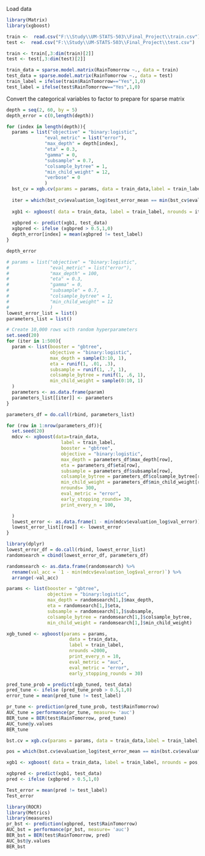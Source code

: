 Load data
```{r}
library(Matrix)
library(xgboost)
```

```{r}
train <-  read.csv("F:\\Study\\UM-STATS-503\\Final_Project\\train.csv")
test <-  read.csv("F:\\Study\\UM-STATS-503\\Final_Project\\test.csv")

```

```{r}
train <- train[,3:dim(train)[2]]
test <- test[,3:dim(test)[2]]
```

```{r}
train_data = sparse.model.matrix(RainTomorrow ~., data = train)
test_data = sparse.model.matrix(RainTomorrow ~., data = test)
train_label = ifelse(train$RainTomorrow=="Yes",1,0)
test_label = ifelse(test$RainTomorrow=="Yes",1,0)

```

Convert the categorical variables to factor to prepare for sparse matrix
```{r}
depth = seq(2, 60, by = 5)
depth_error = c(0,length(depth))

for (index in length(depth)){
  params = list("objective" = "binary:logistic", 
              "eval_metric" = list("error"),  	
              "max_depth" = depth[index],    	
              "eta" = 0.3,    			
              "gamma" = 0,    			
              "subsample" = 0.7,    		
              "colsample_bytree" = 1, 		
              "min_child_weight" = 12,
              "verbose" = 0
              )
  bst_cv = xgb.cv(params = params, data = train_data,label = train_label, nrounds = 200, nfold = 5, showsd = T, stratified = T,  maximize = F)
  
  iter = which(bst_cv$evaluation_log$test_error_mean == min(bst_cv$evaluation_log$test_error_mean))
  
  xgb1 <- xgboost( data = train_data, label = train_label, nrounds = iter, maximize = F , eval_metric = "error", booster = "gbtree", objective = "binary:logistic", eta=0.3, gamma=0, max_depth=depth[index], min_child_weight=12, subsample=0.7, colsample_bytree=1)
  
  xgbpred <- predict(xgb1, test_data)
  xgbpred <- ifelse (xgbpred > 0.5,1,0)
  depth_error[index] = mean(xgbpred != test_label)
}


```


```{r}
depth_error


```



```{r}


# params = list("objective" = "binary:logistic", 
#               "eval_metric" = list("error"),  	
#               "max_depth" = 100,    	
#               "eta" = 0.3,    			
#               "gamma" = 0,    			
#               "subsample" = 0.7,    		
#               "colsample_bytree" = 1, 		
#               "min_child_weight" = 12  		 
#               )
lowest_error_list = list()
parameters_list = list()

# Create 10,000 rows with random hyperparameters
set.seed(20)
for (iter in 1:500){
  param <- list(booster = "gbtree",
                objective = "binary:logistic",
                max_depth = sample(3:10, 1),
                eta = runif(1, .01, .3),
                subsample = runif(1, .7, 1),
                colsample_bytree = runif(1, .6, 1),
                min_child_weight = sample(0:10, 1)
  )
  parameters <- as.data.frame(param)
  parameters_list[[iter]] <- parameters
}

parameters_df = do.call(rbind, parameters_list)
```

```{r}
for (row in 1:nrow(parameters_df)){
  set.seed(20)
  mdcv <- xgboost(data=train_data,
                    label = train_label,
                    booster = "gbtree",
                    objective = "binary:logistic",
                    max_depth = parameters_df$max_depth[row],
                    eta = parameters_df$eta[row],
                    subsample = parameters_df$subsample[row],
                    colsample_bytree = parameters_df$colsample_bytree[row],
                    min_child_weight = parameters_df$min_child_weight[row],
                    nrounds= 300,
                    eval_metric = "error",
                    early_stopping_rounds= 30,
                    print_every_n = 100,

  )
  lowest_error <- as.data.frame(1 - min(mdcv$evaluation_log$val_error))
  lowest_error_list[[row]] <- lowest_error
}


```

```{r}
library(dplyr)
lowest_error_df = do.call(rbind, lowest_error_list)
randomsearch = cbind(lowest_error_df, parameters_df)

randomsearch <- as.data.frame(randomsearch) %>%
  rename(val_acc = `1 - min(mdcv$evaluation_log$val_error)`) %>%
  arrange(-val_acc)
```

```{r}
params <- list(booster = "gbtree", 
               objective = "binary:logistic",
               max_depth = randomsearch[1,]$max_depth,
               eta = randomsearch[1,]$eta,
               subsample = randomsearch[1,]$subsample,
               colsample_bytree = randomsearch[1,]$colsample_bytree,
               min_child_weight = randomsearch[1,]$min_child_weight)

xgb_tuned <- xgboost(params = params,
                       data = train_data,
                       label = train_label,
                       nrounds =2000,
                       print_every_n = 10,
                       eval_metric = "auc",
                       eval_metric = "error",
                       early_stopping_rounds = 30)

```

```{r}
pred_tune_prob = predict(xgb_tuned, test_data)
pred_tune <- ifelse (pred_tune_prob > 0.5,1,0)
error_tune = mean(pred_tune != test_label)

pr_tune <- prediction(pred_tune_prob, test$RainTomorrow)
AUC_tune = performance(pr_tune, measure= 'auc')
BER_tune = BER(test$RainTomorrow, pred_tune)
AUC_tune@y.values
BER_tune

```


```{r}
bst.cv = xgb.cv(params = params, data = train_data,label = train_label, nrounds = 200, nfold = 5, showsd = T, stratified = T,  maximize = F)

```
```{r}
pos = which(bst.cv$evaluation_log$test_error_mean == min(bst.cv$evaluation_log$test_error_mean))

```




```{r}

xgb1 <- xgboost( data = train_data, label = train_label, nrounds = pos, print.every.n = 50, maximize = F , eval_metric = "error", booster = "gbtree", objective = "binary:logistic", eta=0.3, gamma=0, max_depth=100, min_child_weight=12, subsample=0.7, colsample_bytree=1)
```

```{r}
xgbpred <- predict(xgb1, test_data)
pred <- ifelse (xgbpred > 0.5,1,0)
```

```{r}
Test_error = mean(pred != test_label)
Test_error

```
```{r}
library(ROCR)
library(Metrics)
library(measures)
pr_bst <- prediction(xgbpred, test$RainTomorrow)
AUC_bst = performance(pr_bst, measure= 'auc')
BER_bst = BER(test$RainTomorrow, pred)
AUC_bst@y.values
BER_bst



```
